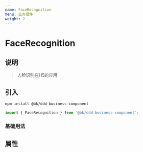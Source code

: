 ```yaml
---
name: FaceRecognition
menu: 业务组件
weight: 2
---
```



# FaceRecognition

## 说明
> 人脸识别在H5的应用

## 引入
```bash
npm install @bk/ddd-business-component
```
```js
import { FaceRecognition } from '@bk/ddd-business-component';
```
### 基础用法

<Playground>
  <FaceRecognition />
</Playground>


## 属性
<Props title="水印" of={FaceRecognition} />


